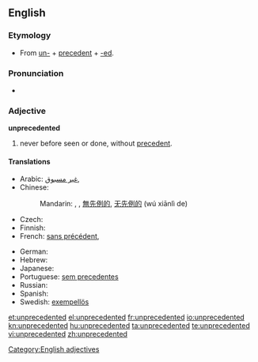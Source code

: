 ==English==

===Etymology===
* From [[un-]] + [[precedent]] + [[-ed]].

===Pronunciation===
* {{audio|en-us-unprecedented.ogg|Audio (US)}}

===Adjective===
'''unprecedented'''

# never before seen or done, without [[precedent]].

====Translations====
{{trans-top|never before seen or done, without precedent}}
* Arabic: [[غير مسبوق]],  {{t|ar|غير مسبوق|sc=Arab}}
* Chinese:
*: Mandarin: {{t|zh|空前|tr=kōngqián de|alt=空前的|sc=Hani}}, {{t|zh|前所未有|tr=qiánsuǒwèiyǒu|sc=Hani}}, [[無]][[先例]][[的]], [[无]][[先例]][[的]] (wú xiānlì de)
* Czech: {{t-|cs|bezpříkladný|m}}
* Finnish: {{t-|fi|ennennäkemätön}}
* French: [[sans précédent]],  {{t|fr|sans précédent}}
{{trans-mid}}
* German: {{t+|de|beispiellos}}
* Hebrew: {{he-translation|חסר תקדים|ḥasar takdim}}
* Japanese: {{t|ja|前例|tr=ぜんれいのない, zenren-no nai|alt=前例のない|sc=Jpan}}
* Portuguese: [[sem precedentes]]
* Russian: {{t|ru|беспрецедентный|tr=besprecedéntnyj|sc=Cyrl}}
* Spanish: {{t|es|sin precedente}}
* Swedish: [[exempellös]]
{{trans-bottom}}

[[Category:English adjectives]]

[[et:unprecedented]]
[[el:unprecedented]]
[[fr:unprecedented]]
[[io:unprecedented]]
[[kn:unprecedented]]
[[hu:unprecedented]]
[[ta:unprecedented]]
[[te:unprecedented]]
[[vi:unprecedented]]
[[zh:unprecedented]]